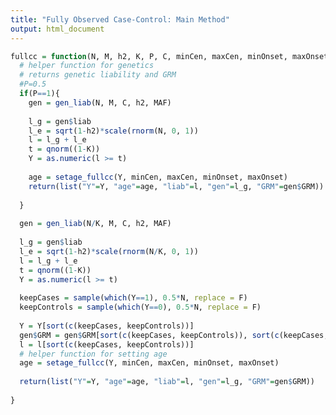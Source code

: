 ```yaml
---
title: "Fully Observed Case-Control: Main Method"
output: html_document
---
```


```r
fullcc = function(N, M, h2, K, P, C, minCen, maxCen, minOnset, maxOnset, MAF){
  # helper function for genetics
  # returns genetic liability and GRM
  #P=0.5
  if(P==1){
    gen = gen_liab(N, M, C, h2, MAF)
  
    l_g = gen$liab
    l_e = sqrt(1-h2)*scale(rnorm(N, 0, 1))
    l = l_g + l_e
    t = qnorm((1-K))
    Y = as.numeric(l >= t)
    
    age = setage_fullcc(Y, minCen, maxCen, minOnset, maxOnset)
    return(list("Y"=Y, "age"=age, "liab"=l, "gen"=l_g, "GRM"=gen$GRM))
  
  }
 
  gen = gen_liab(N/K, M, C, h2, MAF)
  
  l_g = gen$liab
  l_e = sqrt(1-h2)*scale(rnorm(N/K, 0, 1))
  l = l_g + l_e
  t = qnorm((1-K))
  Y = as.numeric(l >= t)
    
  keepCases = sample(which(Y==1), 0.5*N, replace = F)
  keepControls = sample(which(Y==0), 0.5*N, replace = F)
  
  Y = Y[sort(c(keepCases, keepControls))]
  gen$GRM = gen$GRM[sort(c(keepCases, keepControls)), sort(c(keepCases, keepControls))]
  l = l[sort(c(keepCases, keepControls))]
  # helper function for setting age
  age = setage_fullcc(Y, minCen, maxCen, minOnset, maxOnset)
  
  return(list("Y"=Y, "age"=age, "liab"=l, "gen"=l_g, "GRM"=gen$GRM))
  
}
```
